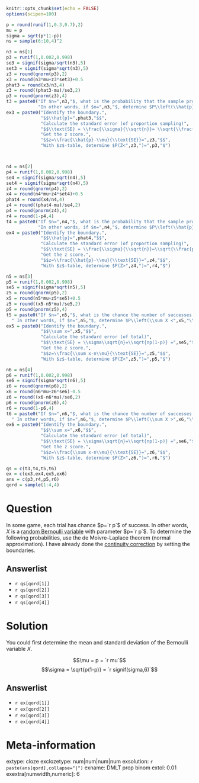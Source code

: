 ```r
knitr::opts_chunk$set(echo = FALSE)
options(scipen=100)

p = round(runif(1,0.3,0.7),2)
mu = p
sigma = sqrt(p*(1-p))
ns = sample(6:10,4)^2

n3 = ns[1]
p3 = runif(1,0.002,0.998)
se3 = signif(sigma/sqrt(n3),5)
set3 = signif(sigma*sqrt(n3),5)
z3 = round(qnorm(p3),2)
x3 = round(n3*mu+z3*set3)+0.5
phat3 = round(x3/n3,4)
z3 = round((phat3-mu)/se3,2)
p3 = round(pnorm(z3),4)
t3 = paste0("If $n=",n3,"$, what is the probability that the sample proportion ($\\hat{p}$) is less than ",phat3,"? In other words, if $n=",n3,"$, determine $P\\left(\\overline{X}<",phat3,"\\right)$.",
            "In other words, if $n=",n3,"$, determine $P\\left(\\hat{p}<",phat3,"\\right)$.")
ex3 = paste0("Identify the boundary.",
             "$$\\hat{p}=",phat3,"$$",
             "Calculate the standard error (of proportion sampling)",
             "$$\\text{SE} = \\frac{\\sigma}{\\sqrt{n}}= \\sqrt{\\frac{p(1-p)}{n}} =  ",se3,"$$",
             "Get the z score.",
             "$$z=\\frac{\\hat{p}-\\mu}{\\text{SE}}=",z3,"$$",
             "With $z$-table, determine $P(Z<",z3,")=",p3,"$")



n4 = ns[2]
p4 = runif(1,0.002,0.998)
se4 = signif(sigma/sqrt(n4),5)
set4 = signif(sigma*sqrt(n4),5)
z4 = round(qnorm(p4),2)
x4 = round(n4*mu+z4*set4)+0.5
phat4 = round(x4/n4,4)
z4 = round((phat4-mu)/se4,2)
p4 = round(pnorm(z4),4)
r4 = round(1-p4,4)
t4 = paste0("If $n=",n4,"$, what is the probability that the sample proportion ($\\hat{p}$) is more than ",phat4,"? In other words, if $n=",n4,"$, determine $P\\left(\\overline{X}>",phat4,"\\right)$.",
            "In other words, if $n=",n4,"$, determine $P\\left(\\hat{p}>",phat4,"\\right)$.")
ex4 = paste0("Identify the boundary.",
             "$$\\hat{p}=",phat4,"$$",
             "Calculate the standard error (of proportion sampling)",
             "$$\\text{SE} = \\frac{\\sigma}{\\sqrt{n}}=\\sqrt{\\frac{p(1-p)}{n}} =",se4,"$$",
             "Get the z score.",
             "$$z=\\frac{\\hat{p}-\\mu}{\\text{SE}}=",z4,"$$",
             "With $z$-table, determine $P(Z>",z4,")=",r4,"$")

n5 = ns[3]
p5 = runif(1,0.002,0.998)
se5 = signif(sigma*sqrt(n5),5)
z5 = round(qnorm(p5),2)
x5 = round(n5*mu+z5*se5)+0.5
z5 = round((x5-n5*mu)/se5,2)
p5 = round(pnorm(z5),4)
t5 = paste0("If $n=",n5,"$, what is the chance the number of successes is less than ",x5,"?",
  " In other words, if $n=",n5,"$, determine $P\\left(\\sum X <",x5,"\\right)$")
ex5 = paste0("Identify the boundary.",
             "$$\\sum x=",x5,"$$",
             "Calculate the standard error (of total)",
             "$$\\text{SE} = \\sigma\\sqrt{n}=\\sqrt{np(1-p)} =",se5,"$$",
             "Get the z score.",
             "$$z=\\frac{\\sum x-n\\mu}{\\text{SE}}=",z5,"$$",
             "With $z$-table, determine $P(Z<",z5,")=",p5,"$")

n6 = ns[4]
p6 = runif(1,0.002,0.998)
se6 = signif(sigma*sqrt(n6),5)
z6 = round(qnorm(p6),2)
x6 = round(n6*mu+z6*se6)-0.5
z6 = round((x6-n6*mu)/se6,2)
p6 = round(pnorm(z6),4)
r6 = round(1-p6,4)
t6 = paste0("If $n=",n6,"$, what is the chance the number of successes is more than ",x6,"?",
  " In other words, if $n=",n6,"$, determine $P\\left(\\sum X >",x6,"\\right)$")
ex6 = paste0("Identify the boundary.",
             "$$\\sum x=",x6,"$$",
             "Calculate the standard error (of total)",
             "$$\\text{SE} = \\sigma\\sqrt{n}=\\sqrt{np(1-p)} =",se6,"$$",
             "Get the z score.",
             "$$z=\\frac{\\sum x-n\\mu}{\\text{SE}}=",z6,"$$",
             "With $z$-table, determine $P(Z>",z6,")=",r6,"$")

qs = c(t3,t4,t5,t6)
ex = c(ex3,ex4,ex5,ex6)
ans = c(p3,r4,p5,r6)
qord = sample(1:4,4)
```

Question
========

In some game, each trial has chance $p=`r p`$ of success. In other words, $X$ is a [random Bernoulli variable](https://en.wikipedia.org/wiki/Bernoulli_distribution){target="blank"} with parameter $p=`r p`$. To determine the following probabilities, use the de Moivre–Laplace theorem (normal approximation). I have already done the [continuity correction](https://en.wikipedia.org/wiki/Continuity_correction){target="blank"} by setting the boundaries.

Answerlist
--------
* `r qs[qord[1]]`
* `r qs[qord[2]]`
* `r qs[qord[3]]`
* `r qs[qord[4]]`



Solution
========

You could first determine the mean and standard deviation of the Bernoulli variable $X$.

$$\mu = p = `r mu`$$
$$\sigma = \sqrt{p(1-p)} = `r signif(sigma,6)`$$

Answerlist
--------
* `r ex[qord[1]]`
* `r ex[qord[2]]`
* `r ex[qord[3]]`
* `r ex[qord[4]]`



Meta-information
================
extype: cloze
exclozetype: num|num|num|num
exsolution: `r paste(ans[qord],collapse="|")`
exname: DMLT prop binom
extol: 0.01
exextra[numwidth,numeric]: 6
